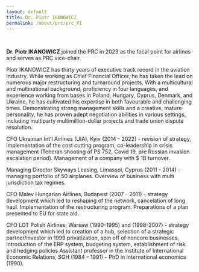 ```yaml
---
layout: default
title: Dr. Piotr IKANOWICZ
permalink: /about/prc/prc_PI
---
```


<br>

**Dr. Piotr IKANOWICZ** joined the PRC in 2023 as the focal point for airlines and serves as PRC vice-chair.

Piotr IKANOWICZ has thirty years of executive track record in the aviation industry. While working as Chief Financial Officer, he has taken the lead on numerous major restructuring and turnaround projects. With a multicultural and multinational background, proficiency in four languages, and experience working from bases in Poland, Hungary, Cyprus, Denmark, and Ukraine, he has cultivated his expertise in both favourable and challenging times. Demonstrating strong management skills and a creative, mature personality, he has proven adept negotiation abilities in various settings, including multiparty multimillion-dollar projects and trade union dispute resolution. 

CFO Ukrainian Int’l Airlines (UIA), Kyiv (2014 - 2022) - revision of strategy, implementation of the cost cutting program, co-leadership in crisis management (Teheran shooting of PS 752, Covid 19, pre Russian invasion escalation period). Management of a company with $ 1B turnover.

Managing Director Skyways Leasing, Limassol, Cyprus (2011 - 2014) - managing portfolio of 50 airplanes. Overview of business with multi jurisdiction tax regimes.

CFO Malev Hungarian Airlines, Budapest (2007 - 2011) - strategy development which led to reshaping of the network, cancelation of long haul. Implementation of the restructuring program. Preparations of a plan presented to EU for state aid.

CFO LOT Polish Airlines, Warsaw (1990-1995) and (1998-2007) - strategy development which led to creation of a hub, selection of a strategic partner/investor in 1999 privatization, spin off of noncore businesses, introduction of the ERP system, budgeting system, establishment of risk and hedging policies
Assistant professor in the Institute of International Economic Relations, SGH (1984 – 1991) – PhD in international economics (1990).